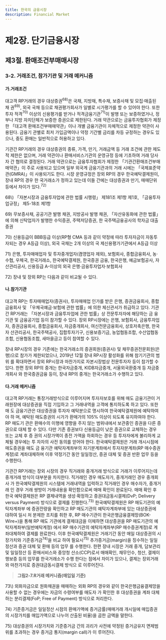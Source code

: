 ```yaml
---
title: 한국의 금융시장
description: Financial Market
---
```


# 제2장. 단기금융시장

## 제3절. 환매조건부매매시장

### 3-2. 거래조건, 참가기관 및 거래 메커니즘

#### 가.거래조건

대고객 RP거래의 경우 대상증권$^{68)}$은 국채, 지방채, 특수채, 보증사채 및 모집·매출된 채
권$^{69)}$, 외국 국채 등으로 채권평가회사가 일별로 시가평가를 할 수 있어야 한다. 또한 투자
적격$^{70)}$ 이상의 신용평가를 받거나 적격금융기관$^{71)}$이 발행 또는 보증하였거나, 정부나 지방
자치단체가 보증한 증권으로 제한된다. 거래 약관으로는 금융투자협회가 제정한 「대고객
환매조건부매매약관」이나 개별 금융기관이 자체적으로 제정한 약관이 사용된다. 금융기
관별로 최저 가입금액이나 약정 기간별 금리를 차등 규정하는 경우도 있으나, 중도 환매는
일반적으로 허용하고 있다.

기관간 RP거래의 경우 대상증권의 종류, 가격, 만기, 거래금액 등 거래 조건에 관한 제도적
제한은 없으며, 거래 약관이나 환매서비스기관의 운영규정 등에 기초하여 거래 당사자 간
협의로 결정된다. 거래 약관으로는 금융투자협회가 제정한 「기관간환매조건부매매약관」이
주로 사용되고 있으며 일부 외국계 금융기관과의 거래 시에는 「국제표준약관(GMRA)」이
사용되기도 한다. 시장 운영규정은 장외 RP의 경우 한국예탁결제원이, 장내 RP의 경우 한
국거래소가 정하고 있는데 이들 간에는 대상증권과 만기, 매매단위 등에서 차이가 있다.$^{72)}$

<GComment>
68\) 「자본시장과 금융투자업에 관한 법률 시행령」 제181조 제1항 제1호, 「금융투자업규정」 제5-18조 제1항

69\) 무보증사채, 공공기관 발행 채권, 지방공사 발행 채권, 「자산유동화에 관한 법률」에 의해 신탁업자가 발행한 수익증권, 주택저당증권, 한
국주택금융공사의 학자금 대출증권

70\) 신용등급이 BBB등급 이상(RP형 CMA 등과 같이 약정에 따라 투자자금이 자동투자되는 경우 A등급 이상), 외국 국채는 2개 이상의 국
제신용평가기관에서 A등급 이상

71\) 은행, 투자매매업자 및 투자중개업자(겸영업자 제외), 보험회사, 종합금융회사, 농·수협, 우체국, 한국거래소, 한국예탁결제원, 한국증권
금융, 한국은행, 예금보험공사, 자산관리공사, 신용등급 A-이상의 외국 은행·금융투자업자·보험회사

72\) 장내 및 장외 RP는 다음과 같이 비교될 수 있다. 
> <GCenterImg src ="/fm/72).png" caption="장내 및 장외RP"/>


</GComment>

#### 나.참가기관

대고객 RP는 투자매매업자(증권사), 투자매매업 인가를 받은 은행, 증권금융회사, 종합
금융회사 및 「우체국예금·보험에 관한 법률」에 의한 체신관서가 취급하고 있다.
기관간 RP거래는 「자본시장과 금융투자업에 관한 법률」상 전문투자자에 해당하는 금
융기관 및 금융공기업 등이 참가할 수 있다. 장외 RP시장에는 은행, 보험회사, 금융투자업
자, 증권금융회사, 종합금융회사, 자금중개회사, 여신전문금융회사, 상호저축은행, 한국자
산관리공사, 한국주택공사, 집합투자기구, 신용보증기금, 농업협동조합, 수산업협동조합,
신용협동조합, 새마을금고 등이 참여할 수 있다.

장내 RP시장의 경우 기존에는 한국거래소의 증권회원(증권사) 및 채무증권전문회원(은
행)으로 참가가 제한되었으나, 2019년 12월 장내 RP시장 활성화를 위해 참기기관의 범위
를 확대하면서 장외 RP시장과 마찬가지로 자본시장법상 전문투자자 등이 참가할 수 있다.
한편 장외 RP의 중개는 한국자금중개, KIDB자금중개, 서울외국환중개 등 자금중개회사
와 한국증권금융 등이, 장내 RP의 중개는 한국거래소가 수행하고 있다.

#### 다.거래 메커니즘

대고객 RP거래는 통장거래방식으로 이루어지며 투자자보호를 위해 매도 금융기관이 거
래원장에 대상증권을 직접 기입하고 그 거래내역을 고객에 통지하도록 하고 있다. 또한 매
도 금융기관은 대상증권을 투자자 예탁분으로 명시하여 한국예탁결제원에 예탁하여야 하
며, 예탁된 매도증권의 시가가 환매가의 105% 이상이 되도록 유지하여야 한다. RP 매도기
관은 환매수의 이행에 영향을 주지 않는 범위내에서 보관중인 증권을 다른 증권으로 대체
할 수 있다. 다만 기존 증권보다 신용등급이 낮은 증권으로 교체하는 경우 또는 교체 후 증
권의 시장가액이 종전 가액을 하회하는 경우 등 투자자에게 불리하게 교체될 경우에는 투
자자의 사전 동의를 얻어야 한다. 한국예탁결제원은 거래 개시시점에 매도증권을 매도 금
융기관 예탁자계좌부의 자기분계좌에서 투자자분계좌(RP 매수증권계정)로 계좌대체하며 이후 약정기간 동안 일일정산, 증권 대체 및 증권 반환 업무 등을 수행한다.

기관간 RP거래는 장외 시장의 경우 직거래와 중개거래 방식으로 거래가 이루어지는데
중개거래 방식이 대부분을 차지한다. 직거래인 경우 매도자가, 중개거래인 경우 중개회사
가 한국예탁결제원의 시스템에 거래내역을 입력하고 직거래인 경우 매수자가, 중개거래
인 경우 거래 쌍방이 거래내용을 확인함으로써 매매 확인이 완료된다. 매매 확인 후 한국
예탁결제원은 RP 결제내역을 생성·확정하고 증권대금동시결제(DvP; Delivery versus
Payment) 방식으로 결제를 진행한다.$^{73)}$ 한국예탁결제원은 RP 매도기관의 예탁자계좌부
에 증권잔량을 확인하고 RP 매도기관의 예탁자계좌부에 있는 대상증권에 대하여 일시 처
분제한 조치를 취한 후, RP 매수기관이 한국은행금융결제망(BOK-Wire+)을 통해 RP 매도
기관에게 결제대금을 이체하면 대상증권을 RP 매도기관의 예탁자계좌부(일반예탁계정)
에서 RP 매수기관의 예탁자계좌부(RP 매수증권계정)로 계좌대체하여 결제를 완료한다.
이후 한국예탁결제원은 거래기간 동안 매일 대상증권의 시장가치와 기준증거금$^{74)}$을 비교
하여 필요시$^{75)}$ 추가증거금(margin)을 징수하는 일일정산과 증권 대체 및 환매 등의 업무
를 수행한다. 한편 장내 시장은 거래 중개, 담보관리 및 일일정산 등 환매서비스와 중앙청
산소(CCP)로서 매매확인, 채무인수, 청산, 결제이행보증 등의 업무를 한국거래소가 수행
한다는 점에서 차이가 있으나, 결제는 장외거래와 마찬가지로 증권대금동시결제 방식으
로 이루어진다.

> __그림2-7.R거래 메커니즘(매입일 기준)__

<GCenterImg src ="/fm/2-7.png" caption="그림2-7.R거래 메커니즘(매입일 기준)"/>

<GComment>
73\) 외화자금으로 원화채권을 매매하는 외화 RP의 경우와 같이 한국은행금융결제망을 사용할 수 없는 경우에는 자금의 수령여부를 매도자
가 확인한 후 대상증권을 계좌 대체하는 분리결제(FoP; Free of Payment) 방식으로 처리한다.

74\) 기준증거금은 일일정산 시점의 환매가액에 증거금률(매매거래 개시일에 매입증권의 시장가치를 매입가액으로 나누어 산출된 비율)을
곱한 금액을 말한다.

75\) 대상증권의 시장가치와 기준증거금 간의 괴리가 사전에 약정된 증거금유지 면제범위를 초과하는 경우 증거금 통지(margin call)가 이
루어진다.
</GComment>